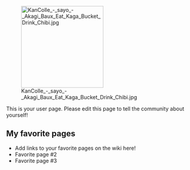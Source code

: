 [[File:KanColle - sayo - Akagi Baux Eat Kaga Bucket Drink Chibi.jpg|thumb|220px|left]]

This is your user page. Please edit this page to tell the community about yourself!

==My favorite pages==

* Add links to your favorite pages on the wiki here!
* Favorite page #2
* Favorite page #3